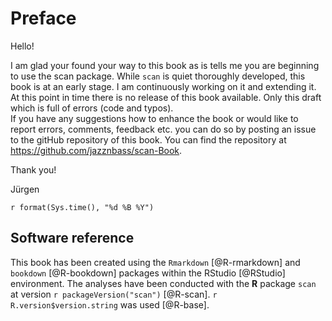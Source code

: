 # Preface {.unnumbered}

Hello!

I am glad your found your way to this book as is tells me you are beginning to use the scan package. While `scan` is quiet thoroughly developed, this book is at an early stage. I am continuously working on it and extending it. At this point in time there is no release of this book available. Only this draft which is full of errors (code and typos).\
If you have any suggestions how to enhance the book or would like to report errors, comments, feedback etc. you can do so by posting an issue to the gitHub repository of this book. You can find the repository at <https://github.com/jazznbass/scan-Book>.

Thank you!

Jürgen

`r format(Sys.time(), "%d %B %Y")`

## Software reference {.unnumbered}

This book has been created using the `Rmarkdown` [@R-rmarkdown] and `bookdown` [@R-bookdown] packages within the RStudio [@RStudio] environment. The analyses have been conducted with the **R** package `scan` at version `r packageVersion("scan")` [@R-scan]. `r R.version$version.string` was used [@R-base].
